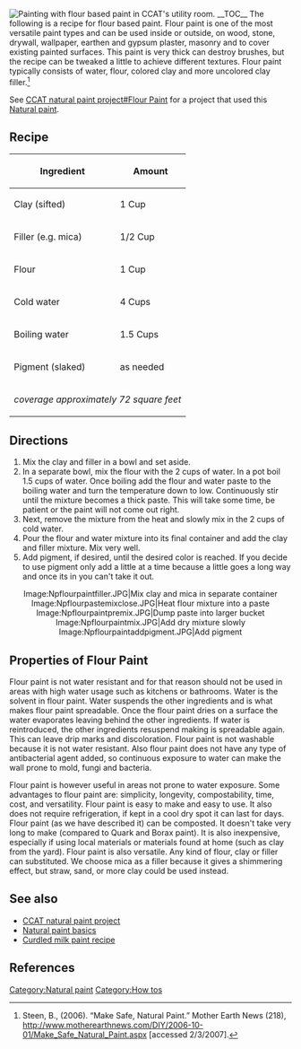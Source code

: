 [[Image:NP58.jpg|right|thumb|Painting with flour based paint in [[CCAT_natural_paint_project#Utility_Room|CCAT's utility room]].]]
__TOC__
The following is a recipe for flour based paint. Flour paint is one of the most versatile paint types and can be used inside or outside, on wood, stone, drywall, wallpaper, earthen and gypsum plaster, masonry and to cover existing painted surfaces. This paint is very thick can destroy brushes, but the recipe can be tweaked a little to achieve different textures. Flour paint typically consists of water, flour, colored clay and more uncolored clay filler.<ref>Steen, B., (2006). “Make Safe, Natural Paint.” Mother Earth News (218), http://www.motherearthnews.com/DIY/2006-10-01/Make_Safe_Natural_Paint.aspx [accessed 2/3/2007].</ref> 

See [[CCAT natural paint project#Flour Paint]] for a project that used this [[Natural paint]].

==Recipe==
{| class="wikitable"
! Ingredient || Amount
|- 
| Clay (sifted) || 1 Cup
|- 
| Filler (e.g. mica)|| 1/2 Cup
|- 
| Flour || 1 Cup 
|- 
| Cold water  || 4 Cups 
|- 
| Boiling water  || 1.5 Cups 
|- 
| Pigment (slaked) || as needed
|-
|colspan="2" align="center"|''coverage approximately 72 square feet''
|}

==Directions== 

#Mix the clay and filler in a bowl and set aside. 
#In a separate bowl, mix the flour with the 2 cups of water. In a pot boil 1.5 cups of water. Once boiling add the flour and water paste to the boiling water and turn the temperature down to low. Continuously stir until the mixture becomes a thick paste. This will take some time, be patient or the paint will not come out right. 
#Next, remove the mixture from the heat and slowly mix in the 2 cups of cold water. 
#Pour the flour and water mixture into its final container and add the clay and filler mixture. Mix very well. 
#Add pigment, if desired, until the desired color is reached. If you decide to use pigment only add a little at a time because a little goes a long way and once its in you can't take it out.

<center><gallery caption="Making the Paint">
Image:Npflourpaintfiller.JPG‎|Mix clay and mica in separate container
Image:Npflourpastemixclose.JPG‎|Heat flour mixture into a paste
Image:Npflourpaintpremix.JPG‎|Dump paste into larger bucket
Image:Npflourpaintmix.JPG‎‎|Add dry mixture slowly
Image:Npflourpaintaddpigment.JPG‎|Add pigment
</gallery></center>

==Properties of Flour Paint==

Flour paint is not water resistant and for that reason should not be used in areas with high water usage such as kitchens or bathrooms. Water is the solvent in flour paint. Water suspends the other ingredients and is what makes flour paint spreadable. Once the flour paint dries on a surface the water evaporates leaving behind the other ingredients. If water is reintroduced, the other ingredients resuspend making is spreadable again. This can leave drip marks and discoloration. Flour paint is not washable because it is not water resistant. Also flour paint does not have any type of antibacterial agent added, so continuous exposure to water can make the wall prone to mold, fungi and bacteria.

Flour paint is however useful in areas not prone to water exposure. Some advantages to flour paint are: simplicity, longevity, compostability, time, cost, and versatility. Flour paint is easy to make and easy to use. It also does not require refrigeration, if kept in a cool dry spot it can last for days. Flour paint (as we have described it) can be composted. It doesn't take very long to make (compared to Quark and Borax paint). It is also inexpensive, especially if using local materials or materials found at home (such as clay from the yard). Flour paint is also versatile. Any kind of flour, clay or filler can substituted. We choose mica as a filler because it gives a shimmering effect, but straw, sand, or more clay could be used instead.

==See also==
*[[CCAT natural paint project]]
*[[Natural paint basics]]
*[[Curdled milk paint recipe]]

==References==
<references />

[[Category:Natural paint]]
[[Category:How tos]]